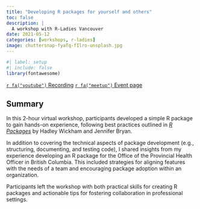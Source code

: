 ```yaml
---
title: "Developing R packages for yourself and others"
toc: false
description: |
  A workshop with R-Ladies Vancouver
date: 2021-05-12
categories: [workshops, r-ladies]
image: chuttersnap-fyaTq-fIlro-unsplash.jpg
---
```


```r
#| label: setup
#| include: false
library(fontawesome)
```

<a class="btn btn-light" href="https://youtu.be/5lCIlV_7qR4">`r fa("youtube")` 
Recording</a>
<a class="btn btn-light" href="https://www.meetup.com/rladies-vancouver/events/277941047/">
`r fa("meetup")` Event page</a>

## Summary

In this 2-hour virtual workshop, participants developed a simple R package to 
gain hands-on experience, following best practices 
outlined in [*R Packages*](https://r-pkgs.org/) by Hadley Wickham and Jennifer 
Bryan. 

In addition to covering the technical aspects of package development (e.g., 
structuring, documenting, and testing code), I shared insights from my 
experience developing an R package for the Office of the Provincial Health 
Officer in British Columbia. This included strategies for aligning features with 
the needs of a team and encouraging package adoption within an organization.

Participants left the workshop with both practical skills for creating R 
packages and actionable tips for fostering collaboration in professional 
settings.
